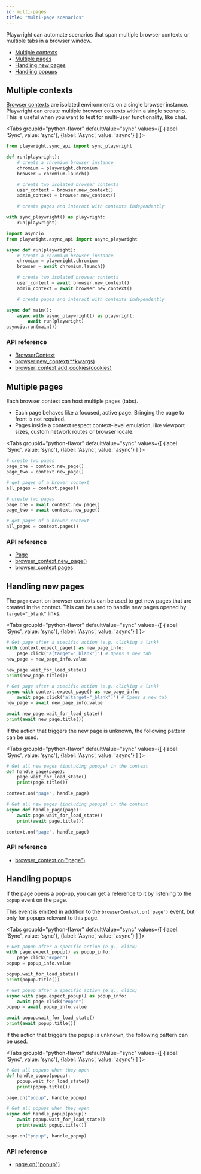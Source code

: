 ```yaml
---
id: multi-pages
title: "Multi-page scenarios"
---
```


Playwright can automate scenarios that span multiple browser contexts or multiple tabs in a browser window.

- [Multiple contexts](#multiple-contexts)
- [Multiple pages](#multiple-pages)
- [Handling new pages](#handling-new-pages)
- [Handling popups](#handling-popups)

## Multiple contexts

[Browser contexts](./core-concepts.mdx#browser-contexts) are isolated environments on a single browser instance. Playwright can create multiple browser contexts within a single scenario. This is useful when you want to test for multi-user functionality, like chat.

<Tabs
  groupId="python-flavor"
  defaultValue="sync"
  values={[
    {label: 'Sync', value: 'sync'},
    {label: 'Async', value: 'async'}
  ]
}>
<TabItem value="sync">

```py
from playwright.sync_api import sync_playwright

def run(playwright):
    # create a chromium browser instance
    chromium = playwright.chromium
    browser = chromium.launch()

    # create two isolated browser contexts
    user_context = browser.new_context()
    admin_context = browser.new_context()

    # create pages and interact with contexts independently

with sync_playwright() as playwright:
    run(playwright)
```

</TabItem>
<TabItem value="async">

```py
import asyncio
from playwright.async_api import async_playwright

async def run(playwright):
    # create a chromium browser instance
    chromium = playwright.chromium
    browser = await chromium.launch()

    # create two isolated browser contexts
    user_context = await browser.new_context()
    admin_context = await browser.new_context()

    # create pages and interact with contexts independently

async def main():
    async with async_playwright() as playwright:
        await run(playwright)
asyncio.run(main())
```

</TabItem>
</Tabs>

### API reference
- [BrowserContext]
- [browser.new_context(**kwargs)](./api/class-browser.mdx#browser-new-context)
- [browser_context.add_cookies(cookies)](./api/class-browsercontext.mdx#browser-context-add-cookies)

## Multiple pages

Each browser context can host multiple pages (tabs).
* Each page behaves like a focused, active page. Bringing the page to front is not required.
* Pages inside a context respect context-level emulation, like viewport sizes, custom network routes or browser locale.

<Tabs
  groupId="python-flavor"
  defaultValue="sync"
  values={[
    {label: 'Sync', value: 'sync'},
    {label: 'Async', value: 'async'}
  ]
}>
<TabItem value="sync">

```py
# create two pages
page_one = context.new_page()
page_two = context.new_page()

# get pages of a brower context
all_pages = context.pages()
```

</TabItem>
<TabItem value="async">

```py
# create two pages
page_one = await context.new_page()
page_two = await context.new_page()

# get pages of a brower context
all_pages = context.pages()
```

</TabItem>
</Tabs>

### API reference
- [Page]
- [browser_context.new_page()](./api/class-browsercontext.mdx#browser-context-new-page)
- [browser_context.pages](./api/class-browsercontext.mdx#browser-context-pages)

## Handling new pages

The `page` event on browser contexts can be used to get new pages that are created in the context. This can be used to handle new pages opened by `target="_blank"` links.

<Tabs
  groupId="python-flavor"
  defaultValue="sync"
  values={[
    {label: 'Sync', value: 'sync'},
    {label: 'Async', value: 'async'}
  ]
}>
<TabItem value="sync">

```py
# Get page after a specific action (e.g. clicking a link)
with context.expect_page() as new_page_info:
    page.click('a[target="_blank"]') # Opens a new tab
new_page = new_page_info.value

new_page.wait_for_load_state()
print(new_page.title())
```

</TabItem>
<TabItem value="async">

```py
# Get page after a specific action (e.g. clicking a link)
async with context.expect_page() as new_page_info:
    await page.click('a[target="_blank"]') # Opens a new tab
new_page = await new_page_info.value

await new_page.wait_for_load_state()
print(await new_page.title())
```

</TabItem>
</Tabs>

If the action that triggers the new page is unknown, the following pattern can be used.

<Tabs
  groupId="python-flavor"
  defaultValue="sync"
  values={[
    {label: 'Sync', value: 'sync'},
    {label: 'Async', value: 'async'}
  ]
}>
<TabItem value="sync">

```py
# Get all new pages (including popups) in the context
def handle_page(page):
    page.wait_for_load_state()
    print(page.title())

context.on("page", handle_page)
```

</TabItem>
<TabItem value="async">

```py
# Get all new pages (including popups) in the context
async def handle_page(page):
    await page.wait_for_load_state()
    print(await page.title())

context.on("page", handle_page)
```

</TabItem>
</Tabs>

### API reference
- [browser_context.on("page")](./api/class-browsercontext.mdx#browser-context-event-page)

## Handling popups

If the page opens a pop-up, you can get a reference to it by listening to the `popup` event on the page.

This event is emitted in addition to the `browserContext.on('page')` event, but only for popups relevant to this page.

<Tabs
  groupId="python-flavor"
  defaultValue="sync"
  values={[
    {label: 'Sync', value: 'sync'},
    {label: 'Async', value: 'async'}
  ]
}>
<TabItem value="sync">

```py
# Get popup after a specific action (e.g., click)
with page.expect_popup() as popup_info:
    page.click("#open")
popup = popup_info.value

popup.wait_for_load_state()
print(popup.title())
```

</TabItem>
<TabItem value="async">

```py
# Get popup after a specific action (e.g., click)
async with page.expect_popup() as popup_info:
    await page.click("#open")
popup = await popup_info.value

await popup.wait_for_load_state()
print(await popup.title())
```

</TabItem>
</Tabs>

If the action that triggers the popup is unknown, the following pattern can be used.

<Tabs
  groupId="python-flavor"
  defaultValue="sync"
  values={[
    {label: 'Sync', value: 'sync'},
    {label: 'Async', value: 'async'}
  ]
}>
<TabItem value="sync">

```py
# Get all popups when they open
def handle_popup(popup):
    popup.wait_for_load_state()
    print(popup.title())

page.on("popup", handle_popup)
```

</TabItem>
<TabItem value="async">

```py
# Get all popups when they open
async def handle_popup(popup):
    await popup.wait_for_load_state()
    print(await popup.title())

page.on("popup", handle_popup)
```

</TabItem>
</Tabs>

### API reference
- [page.on("popup")](./api/class-page.mdx#page-event-popup)

[Accessibility]: ./api/class-accessibility.mdx "Accessibility"
[Browser]: ./api/class-browser.mdx "Browser"
[BrowserContext]: ./api/class-browsercontext.mdx "BrowserContext"
[BrowserType]: ./api/class-browsertype.mdx "BrowserType"
[CDPSession]: ./api/class-cdpsession.mdx "CDPSession"
[ConsoleMessage]: ./api/class-consolemessage.mdx "ConsoleMessage"
[Dialog]: ./api/class-dialog.mdx "Dialog"
[Download]: ./api/class-download.mdx "Download"
[ElementHandle]: ./api/class-elementhandle.mdx "ElementHandle"
[Error]: ./api/class-error.mdx "Error"
[FileChooser]: ./api/class-filechooser.mdx "FileChooser"
[Frame]: ./api/class-frame.mdx "Frame"
[JSHandle]: ./api/class-jshandle.mdx "JSHandle"
[Keyboard]: ./api/class-keyboard.mdx "Keyboard"
[Locator]: ./api/class-locator.mdx "Locator"
[Mouse]: ./api/class-mouse.mdx "Mouse"
[Page]: ./api/class-page.mdx "Page"
[Playwright]: ./api/class-playwright.mdx "Playwright"
[Request]: ./api/class-request.mdx "Request"
[Response]: ./api/class-response.mdx "Response"
[Route]: ./api/class-route.mdx "Route"
[Selectors]: ./api/class-selectors.mdx "Selectors"
[TimeoutError]: ./api/class-timeouterror.mdx "TimeoutError"
[Touchscreen]: ./api/class-touchscreen.mdx "Touchscreen"
[Tracing]: ./api/class-tracing.mdx "Tracing"
[Video]: ./api/class-video.mdx "Video"
[WebSocket]: ./api/class-websocket.mdx "WebSocket"
[Worker]: ./api/class-worker.mdx "Worker"
[Element]: https://developer.mozilla.org/en-US/docs/Web/API/element "Element"
[EvaluationArgument]: ./core-concepts.mdx#evaluation-argument "EvaluationArgument"
[Promise]: https://developer.mozilla.org/en-US/docs/Web/JavaScript/Reference/Global_Objects/Promise "Promise"
[iterator]: https://developer.mozilla.org/en-US/docs/Web/JavaScript/Reference/Iteration_protocols "Iterator"
[origin]: https://developer.mozilla.org/en-US/docs/Glossary/Origin "Origin"
[selector]: https://developer.mozilla.org/en-US/docs/Web/CSS/CSS_Selectors "selector"
[Serializable]: https://developer.mozilla.org/en-US/docs/Web/JavaScript/Reference/Global_Objects/JSON/stringify#Description "Serializable"
[UIEvent.detail]: https://developer.mozilla.org/en-US/docs/Web/API/UIEvent/detail "UIEvent.detail"
[UnixTime]: https://en.wikipedia.org/wiki/Unix_time "Unix Time"
[xpath]: https://developer.mozilla.org/en-US/docs/Web/XPath "xpath"

[Any]: https://docs.python.org/3/library/typing.html#typing.Any "Any"
[bool]: https://docs.python.org/3/library/stdtypes.html "bool"
[bytes]: https://docs.python.org/3/library/stdtypes.html#bytes "bytes"
[Callable]: https://docs.python.org/3/library/typing.html#typing.Callable "Callable"
[EventContextManager]: https://docs.python.org/3/reference/datamodel.html#context-managers "Event context manager"
[EventEmitter]: https://pyee.readthedocs.io/en/latest/#pyee.BaseEventEmitter "EventEmitter"
[Exception]: https://docs.python.org/3/library/exceptions.html#Exception "Exception"
[Dict]: https://docs.python.org/3/library/typing.html#typing.Dict "Dict"
[float]: https://docs.python.org/3/library/stdtypes.html#numeric-types-int-float-complex "float"
[int]: https://docs.python.org/3/library/stdtypes.html#numeric-types-int-float-complex "int"
[List]: https://docs.python.org/3/library/typing.html#typing.List "List"
[NoneType]: https://docs.python.org/3/library/constants.html#None "None"
[Pattern]: https://docs.python.org/3/library/re.html "Pattern"
[URL]: https://en.wikipedia.org/wiki/URL "URL"
[pathlib.Path]: https://realpython.com/python-pathlib/ "pathlib.Path"
[str]: https://docs.python.org/3/library/stdtypes.html#text-sequence-type-str "str"
[Union]: https://docs.python.org/3/library/typing.html#typing.Union "Union"

[all available image tags]: https://mcr.microsoft.com/v2/playwright/tags/list "all available image tags"
[Docker Hub]: https://hub.docker.com/_/microsoft-playwright "Docker Hub"
[Dockerfile.focal]: https://github.com/microsoft/playwright/blob/master/utils/docker/Dockerfile.focal "Dockerfile.focal"
